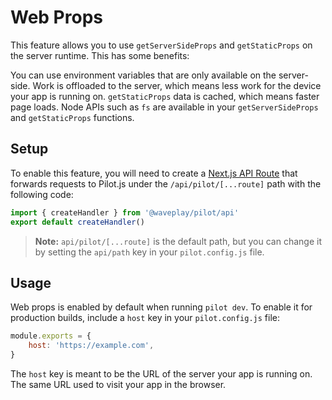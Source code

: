 # Web Props

This feature allows you to use `getServerSideProps` and `getStaticProps` on the server runtime. This has some benefits:

You can use environment variables that are only available on the server-side.
Work is offloaded to the server, which means less work for the device your app is running on.
`getStaticProps` data is cached, which means faster page loads.
Node APIs such as `fs` are available in your `getServerSideProps` and `getStaticProps` functions.

## Setup

To enable this feature, you will need to create a [Next.js API Route](https://nextjs.org/docs/api-routes/introduction) that forwards requests to Pilot.js under the `/api/pilot/[...route]` path with the following code:

```js:api/pilot/[...route].js
import { createHandler } from '@waveplay/pilot/api'
export default createHandler()
```

> **Note:** `api/pilot/[...route]` is the default path, but you can change it by setting the `api/path` key in your `pilot.config.js` file.

## Usage

Web props is enabled by default when running `pilot dev`. To enable it for production builds, include a `host` key in your `pilot.config.js` file:

```js:pilot.config.js
module.exports = {
	host: 'https://example.com',
}
```

The `host` key is meant to be the URL of the server your app is running on. The same URL used to visit your app in the browser.
